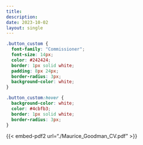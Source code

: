 ```yaml
---
title: 
description: 
date: 2023-10-02
layout: single
---
```


```css
.button_custom {
  font-family: "Commissioner";
  font-size: 14px;
  color: #242424;
  border: 1px solid white;
  padding: 8px 24px;
  border-radius: 3px;
  background-color: white;
}

.button_custom:hover {
  background-color: white;
  color: #4cbfb3;
  border: 1px solid white;
  border-radius: 3px;
}
```


{{< embed-pdf2 url="./Maurice_Goodman_CV.pdf" >}}